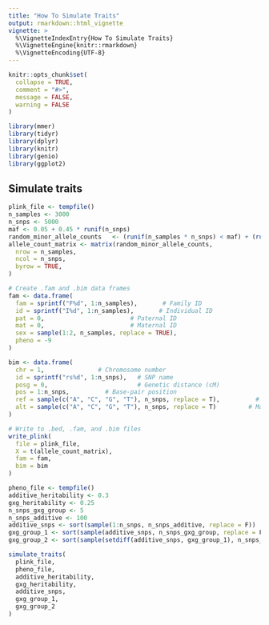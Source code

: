 ```yaml
---
title: "How To Simulate Traits"
output: rmarkdown::html_vignette
vignette: >
  %\VignetteIndexEntry{How To Simulate Traits}
  %\VignetteEngine{knitr::rmarkdown}
  %\VignetteEncoding{UTF-8}
---
```


```r
knitr::opts_chunk$set(
  collapse = TRUE,
  comment = "#>",
  message = FALSE, 
  warning = FALSE
)
```

```r
library(mmer)
library(tidyr)
library(dplyr)
library(knitr)
library(genio)
library(ggplot2)
```

## Simulate traits

```r
plink_file <- tempfile()
n_samples <- 3000
n_snps <- 5000
maf <- 0.05 + 0.45 * runif(n_snps)
random_minor_allele_counts   <- (runif(n_samples * n_snps) < maf) + (runif(n_samples * n_snps) < maf)
allele_count_matrix <- matrix(random_minor_allele_counts,
  nrow = n_samples,
  ncol = n_snps,
  byrow = TRUE,
)

# Create .fam and .bim data frames
fam <- data.frame(
  fam = sprintf("F%d", 1:n_samples),       # Family ID
  id = sprintf("I%d", 1:n_samples),       # Individual ID
  pat = 0,                        # Paternal ID
  mat = 0,                        # Maternal ID
  sex = sample(1:2, n_samples, replace = TRUE),
  pheno = -9
)

bim <- data.frame(
  chr = 1,               # Chromosome number
  id = sprintf("rs%d", 1:n_snps),   # SNP name
  posg = 0,                         # Genetic distance (cM)
  pos = 1:n_snps,          # Base-pair position
  ref = sample(c("A", "C", "G", "T"), n_snps, replace = T),          # Minor allele
  alt = sample(c("A", "C", "G", "T"), n_snps, replace = T)         # Major allele
)

# Write to .bed, .fam, and .bim files
write_plink(
  file = plink_file,
  X = t(allele_count_matrix),
  fam = fam,
  bim = bim
)
```



```r
pheno_file <- tempfile()
additive_heritability <- 0.3
gxg_heritability <- 0.25
n_snps_gxg_group <- 5
n_snps_additive <- 100
additive_snps <- sort(sample(1:n_snps, n_snps_additive, replace = F))
gxg_group_1 <- sort(sample(additive_snps, n_snps_gxg_group, replace = F))
gxg_group_2 <- sort(sample(setdiff(additive_snps, gxg_group_1), n_snps_gxg_group, replace = F))

simulate_traits(
  plink_file,
  pheno_file,
  additive_heritability,
  gxg_heritability,
  additive_snps,
  gxg_group_1,
  gxg_group_2
)
```